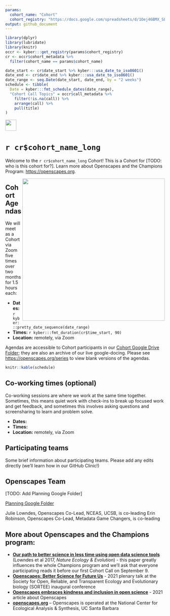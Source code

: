 ```yaml
---
params:
  cohort_name: "Cohort"
  cohort_registry: "https://docs.google.com/spreadsheets/d/1Oej46BMX_SLIc1cwoyLHzNWwGlT3szez8FDKc3b418w/"
output: github_document
---
```


```r
library(dplyr)
library(lubridate)
library(knitr)
occr <- kyber:::get_registry(params$cohort_registry)
cr <- occr$cohort_metadata %>% 
  filter(cohort_name == params$cohort_name)

date_start <- cr$date_start %>% kyber:::usa_date_to_iso8601()
date_end <- cr$date_end %>% kyber:::usa_date_to_iso8601()
date_range <- seq.Date(date_start, date_end, by = "2 weeks")
schedule <- tibble(
  Date = kyber:::fmt_schedule_dates(date_range),
  "Cohort Call Topics" = occr$call_metadata %>% 
    filter(!is.na(call)) %>% 
    arrange(call) %>% 
    pull(title)
)
```

<a align="left" href="`r cr$github_repo`"><img src="https://github.githubassets.com/images/modules/logos_page/GitHub-Mark.png" width="35px"></a>

# `r cr$cohort_name_long`

Welcome to the `r cr$cohort_name_long` Cohort! This is a Cohort for [TODO: who is this cohort for?]. Learn more about Openscapes and the Champions Program: <https://openscapes.org>. 

<img align="right" src="horst-champions-trailhead.png" width="450">  

## Cohort Agendas

We will meet as a Cohort via Zoom five times over two months for 1.5 hours each:  

- **Dates:** `r kyber:::pretty_date_sequence(date_range)`
- **Times:** `r kyber:::fmt_duration(cr$time_start, 90)`
- **Location:** remotely, via Zoom

Agendas are accessible to Cohort participants in our [Cohort Google Drive Folder](`r cr$google_drive_folder`); they are also an archive of our live google-docing. Please see <https://openscapes.org/series> to view blank versions of the agendas. 

```r
knitr::kable(schedule)
```

## Co-working times (optional)

Co-working sessions are where we work at the same time together. Sometimes, this means quiet work with check-ins to break up focused work and get feedback, and sometimes this involves asking questions and screensharing to learn and problem solve.

- **Dates:**
- **Times:**
- **Location:** remotely, via Zoom

## Participating teams
Some brief information about participating teams. Please add any edits directly (we'll learn how in our GitHub Clinic!)

## Openscapes Team

[TODO: Add Planning Google Folder]

[Planning Google Folder]()

Julie Lowndes, Openscapes Co-Lead, NCEAS, UCSB, is co-leading
Erin Robinson, Openscapes Co-Lead, Metadata Game Changers, is co-leading

## More about Openscapes and the Champions program:

* **[Our path to better science in less time using open data science tools](https://www.nature.com/articles/s41559-017-0160)** (Lowndes et al 2017, _Nature Ecology & Evolution_) - this paper greatly influences the whole Champions program and we’ll ask that everyone participating reads it before our first Cohort Call on September 9. 
* **[Openscapes: Better Science for Future Us](https://docs.google.com/presentation/d/1HGw4P095-lblHiGQHXYidHiVysjrPxuojxTxKtE13vk/edit#slide=id.ge2b7c2f974_0_2017)** - 2021 plenary talk at the Society for Open, Reliable, and Transparent Ecology and Evolutionary biology (SORTEE) inaugural conference 
* **[Openscapes embraces kindness and inclusion in open science](https://sparcopen.org/impact-story/openscapes-embraces-kindness-and-inclusion-of-open-science/)** - 2021 article about Openscapes
* **[openscapes.org](https://openscapes.org/)** – Openscapes is operated at the National Center for Ecological Analysis & Synthesis, UC Santa Barbara

